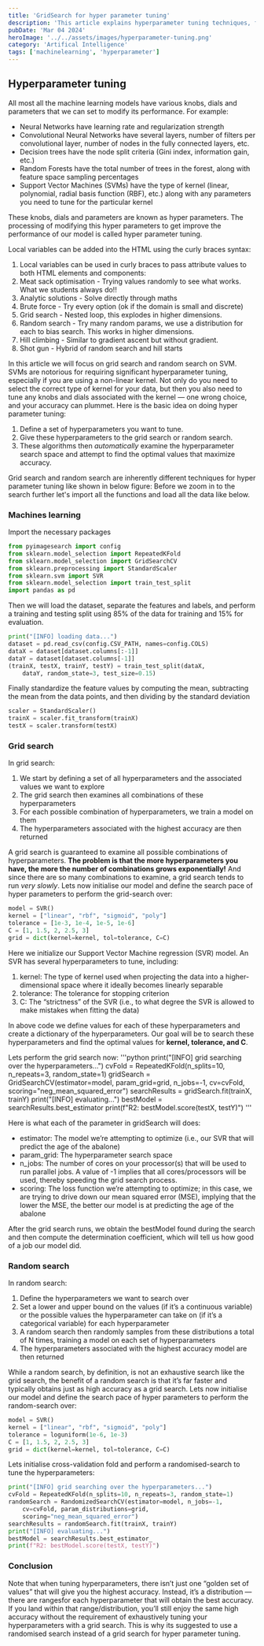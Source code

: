 ```yaml
---
title: 'GridSearch for hyper parameter tuning'
description: 'This article explains hyperparameter tuning techniques, focusing on grid search and random search, to optimize the performance of machine learning models, especially Support Vector Machines (SVMs).'
pubDate: 'Mar 04 2024'
heroImage: '../../assets/images/hyperparameter-tuning.png'
category: 'Artifical Intelligence'
tags: ['machinelearning', 'hyperparameter']
---
```


## Hyperparameter tuning

All most all the machine learning models have various knobs, dials and parameters that we can set to modify its performance.
For example:
- Neural Networks have learning rate and regularization strength
- Convolutional Neural Networks have several layers, number of filters per convolutional layer, number of nodes in the fully connected layers, etc.
- Decision trees have the node split criteria (Gini index, information gain, etc.)
- Random Forests have the total number of trees in the forest, along with feature space sampling percentages
- Support Vector Machines (SVMs) have the type of kernel (linear, polynomial, radial basis function (RBF), etc.) along with any parameters you need to tune for the particular kernel

These knobs, dials and parameters are known as hyper parameters. The processing of modifying this hyper parameters to get improve the performance of our model is called hyper parameter tuning.

Local variables can be added into the HTML using the curly braces syntax:

1. Local variables can be used in curly braces to pass attribute values to both HTML elements and components:
2. Meat sack optimisation - Trying values randomly to see what works. What we students always do!!
3. Analytic solutions - Solve directly through maths
4. Brute force - Try every option (ok if the domain is small and discrete)
5. Grid search - Nested loop, this explodes in higher dimensions.
6. Random search - Try many random params, we use a distribution for each to bias search. This works in higher dimensions.
7. Hill climbing - Similar to gradient ascent but without gradient.
8. Shot gun - Hybrid of random search and hill starts

In this article we will focus on grid search and random search on SVM. 
SVMs are notorious for requiring significant hyperparameter tuning, especially if you are using a non-linear kernel. 
Not only do you need to select the correct type of kernel for your data, but then you also need to tune any knobs and dials associated with the kernel — one wrong choice, and your accuracy can plummet.
Here is the basic idea on doing hyper parameter tuning:
1. Define a set of hyperparameters you want to tune.
2. Give these hyperparameters to the grid search or random search.
3. These algorithms then _automatically_ examine the hyperparameter search space and attempt to find the optimal values that maximize accuracy.

Grid search and random search are inherently different techniques for hyper parameter tuning like shown in below figure:
Before we zoom in to the search further let's import all the functions and load all the data like below.

### Machines learning

Import the necessary packages
```python
from pyimagesearch import config
from sklearn.model_selection import RepeatedKFold
from sklearn.model_selection import GridSearchCV
from sklearn.preprocessing import StandardScaler
from sklearn.svm import SVR
from sklearn.model_selection import train_test_split
import pandas as pd
```

Then we will load the dataset, separate the features and labels, and perform a training and testing split using 85% of the data for training and 15% for evaluation.
```python
print("[INFO] loading data...")
dataset = pd.read_csv(config.CSV_PATH, names=config.COLS)
dataX = dataset[dataset.columns[:-1]]
dataY = dataset[dataset.columns[-1]]
(trainX, testX, trainY, testY) = train_test_split(dataX,
	dataY, random_state=3, test_size=0.15)
```
Finally standardize the feature values by computing the mean, subtracting the mean from the data points, and then dividing by the standard deviation
```python
scaler = StandardScaler()
trainX = scaler.fit_transform(trainX)
testX = scaler.transform(testX)
```


### Grid search

In grid search:
1. We start by defining a set of all hyperparameters and the associated values we want to explore
2. The grid search then examines all combinations of these hyperparameters
3. For each possible combination of hyperparameters, we train a model on them
4. The hyperparameters associated with the highest accuracy are then returned

A grid search is guaranteed to examine all possible combinations of hyperparameters. 
**The problem is that the more hyperparameters you have, the more the number of combinations grows exponentially!**
And since there are so many combinations to examine, a grid search tends to run _very slowly_.
Lets now initialise our model and define the search pace of hyper parameters to perform the grid-search over:
```python
model = SVR()
kernel = ["linear", "rbf", "sigmoid", "poly"]
tolerance = [1e-3, 1e-4, 1e-5, 1e-6]
C = [1, 1.5, 2, 2.5, 3]
grid = dict(kernel=kernel, tol=tolerance, C=C)
```
Here we initialize our Support Vector Machine regression (SVR) model. An SVR has several hyperparameters to tune, including:
1. kernel: The type of kernel used when projecting the data into a higher-dimensional space where it ideally becomes linearly separable
2. tolerance: The tolerance for stopping criterion
3. C: The “strictness” of the SVR (i.e., to what degree the SVR is allowed to make mistakes when fitting the data)

In above code we define values for each of these hyperparameters and create a dictionary of the hyperparameters. 
Our goal will be to search these hyperparameters and find the optimal values for **kernel, tolerance, and C**.

Lets perform the grid search now:
'''python
print("[INFO] grid searching over the hyperparameters...")
cvFold = RepeatedKFold(n_splits=10, n_repeats=3, random_state=1)
gridSearch = GridSearchCV(estimator=model, param_grid=grid, n_jobs=-1, cv=cvFold, scoring="neg_mean_squared_error")
searchResults = gridSearch.fit(trainX, trainY)
print("[INFO] evaluating...")
bestModel = searchResults.best_estimator
print(f"R2: bestModel.score(testX, testY)")
'''

Here is what each of the parameter in gridSearch will does:
- estimator: The model we’re attempting to optimize (i.e., our SVR that will predict the age of the abalone)
- param_grid: The hyperparameter search space
- n_jobs: The number of cores on your processor(s) that will be used to run parallel jobs. A value of -1 implies that all cores/processors will be used, thereby speeding the grid search process.
- scoring: The loss function we’re attempting to optimize; in this case, we are trying to drive down our mean squared error (MSE), implying that the lower the MSE, the better our model is at predicting the age of the abalone

After the grid search runs, we obtain the bestModel found during the search and then compute the determination coefficient, which will tell us how good of a job our model did.

### Random search
In random search:

1. Define the hyperparameters we want to search over
2. Set a lower and upper bound on the values (if it’s a continuous variable) or the possible values the hyperparameter can take on (if it’s a categorical variable) for each hyperparameter
3. A random search then randomly samples from these distributions a total of N times, training a model on each set of hyperparameters
4. The hyperparameters associated with the highest accuracy model are then returned

While a random search, by definition, is not an exhaustive search like the grid search, the benefit of a random search is that it’s far faster and typically obtains just as high accuracy as a grid search.
Lets now initialise our model and define the search pace of hyper parameters to perform the random-search over:

```python
model = SVR()
kernel = ["linear", "rbf", "sigmoid", "poly"]
tolerance = loguniform(1e-6, 1e-3)
C = [1, 1.5, 2, 2.5, 3]
grid = dict(kernel=kernel, tol=tolerance, C=C)
```

Lets initialise cross-validation fold and perform a randomised-search to tune the hyperparameters:

```python
print("[INFO] grid searching over the hyperparameters...")
cvFold = RepeatedKFold(n_splits=10, n_repeats=3, random_state=1)
randomSearch = RandomizedSearchCV(estimator=model, n_jobs=-1,
	cv=cvFold, param_distributions=grid,
	scoring="neg_mean_squared_error")
searchResults = randomSearch.fit(trainX, trainY)
print("[INFO] evaluating...")
bestModel = searchResults.best_estimator_
print(f"R2: bestModel.score(testX, testY)")
```

### Conclusion
Note that when tuning hyperparameters, there isn’t just one “golden set of values” that will give you the highest accuracy. 
Instead, it’s a distribution — there are rangesfor each hyperparameter that will obtain the best accuracy. 
If you land within that range/distribution, you’ll still enjoy the same high accuracy without the requirement of exhaustively tuning your hyperparameters with a grid search. 
This is why its suggested to use a randomised search instead of a grid search for hyper parameter tuning.
